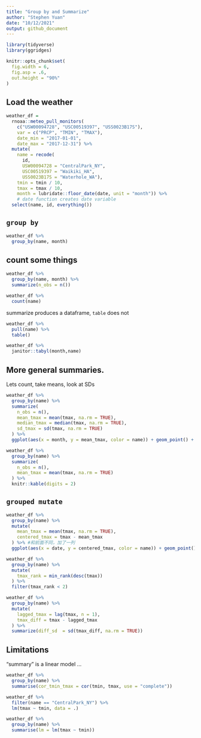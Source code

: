 ```yaml
---
title: "Group by and Summarize"
author: "Stephen Yuan"
date: "10/12/2021"
output: github_document
---
```


```r
library(tidyverse)
library(ggridges)

knitr::opts_chunk$set(
  fig.width = 6,
  fig.asp = .6,
  out.height = "90%"
)
```

## Load the weather 

```r
weather_df =  
  rnoaa::meteo_pull_monitors(
    c("USW00094728", "USC00519397", "USS0023B17S"),
    var = c("PRCP", "TMIN", "TMAX"), 
    date_min = "2017-01-01",
    date_max = "2017-12-31") %>%
  mutate(
    name = recode(
      id, 
      USW00094728 = "CentralPark_NY", 
      USC00519397 = "Waikiki_HA",
      USS0023B17S = "Waterhole_WA"),
    tmin = tmin / 10,
    tmax = tmax / 10,
    month = lubridate::floor_date(date, unit = "month")) %>% 
    # date function creates date variable
  select(name, id, everything())
```

## `group by `

```r
weather_df %>% 
  group_by(name, month)
```

## count some things

```r
weather_df %>% 
  group_by(name, month) %>% 
  summarize(n_obs = n())

weather_df %>% 
  count(name)
```

summarize produces a dataframe, `table` does not 

```r
weather_df %>% 
  pull(name) %>% 
  table()
```

```r
weather_df %>% 
  janitor::tabyl(month,name)
```


## More general summaries.

Lets count, take means, look at SDs

```r
weather_df %>% 
  group_by(name) %>% 
  summarize(
    n_obs = n(),
    mean_tmax = mean(tmax, na.rm = TRUE),
    median_tmax = median(tmax, na.rm = TRUE),
    sd_tmax = sd(tmax, na.rm = TRUE)
  ) %>% 
  ggplot(aes(x = month, y = mean_tmax, color = name)) + geom_point() + geom_line()
```

```r
weather_df %>% 
  group_by(name) %>% 
  summarize(
    n_obs = n(),
    mean_tmax = mean(tmax, na.rm = TRUE)
  ) %>% 
  knitr::kable(digits = 2)
```


## `grouped mutate`
```r
weather_df %>% 
  group_by(name) %>% 
  mutate(
    mean_tmax = mean(tmax, na.rm = TRUE),
    centered_tmax = tmax - mean_tmax
  ) %>% #和前面不同，加了一列
  ggplot(aes(x = date, y = centered_tmax, color = name)) + geom_point()
```

```r
weather_df %>% 
  group_by(name) %>% 
  mutate(
    tmax_rank = min_rank(desc(tmax))
  ) %>% 
  filter(tmax_rank < 2)
```

```r
weather_df %>% 
  group_by(name) %>% 
  mutate(
    lagged_tmax = lag(tmax, n = 1),
    tmax_diff = tmax - lagged_tmax
  ) %>% 
  summarize(diff_sd  = sd(tmax_diff, na.rm = TRUE))
```

## Limitations

"summary" is a linear model ...

```r
weather_df %>% 
  group_by(name) %>% 
  summarise(cor_tmin_tmax = cor(tmin, tmax, use = "complete"))

weather_df %>% 
  filter(name == "CentralPark_NY") %>% 
  lm(tmax ~ tmin, data = .)

weather_df %>% 
  group_by(name) %>% 
  summarise(lm = lm(tmax ~ tmin))
```









